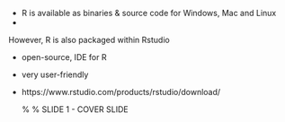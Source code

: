 

\subsection{Installation}
	
*  R is available as binaries \& source code for Windows, Mac and Linux
*  \url{https://ftp.heanet.ie/mirrors/cran.r-project.org/}
	
However, R is also packaged within Rstudio
	
*  open-source, IDE for R
*  very user-friendly
*  https://www.rstudio.com/products/rstudio/download/
	

	\frametitle{Let's spend some time checking our installation}
 		% % SLIDE 1 - COVER SLIDE
		\includegraphics[scale=0.2]{./figures/rstudio}

 	
